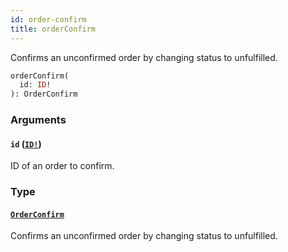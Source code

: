 ```yaml
---
id: order-confirm
title: orderConfirm
---
```


Confirms an unconfirmed order by changing status to unfulfilled.

```graphql
orderConfirm(
  id: ID!
): OrderConfirm

```

### Arguments

#### `id` ([`ID!`](../../../developer/api-reference/scalars/id))

ID of an order to confirm.

### Type

#### [`OrderConfirm`](../../../developer/api-reference/objects/order-confirm)

Confirms an unconfirmed order by changing status to unfulfilled.
